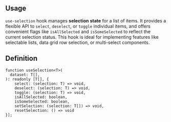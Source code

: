 

## Usage

`use-selection` hook manages **selection state** for a list of items.
It provides a flexible API to `select`, `deselect`, or `toggle` individual items,
and offers convenient flags like `isAllSelected` and `isSomeSelected` to reflect the current selection status.
This hook is ideal for implementing features like selectable lists, data grid row selection, or multi-select components.

<Demo data={HooksDemos.useSelectionDemo} />

## Definition

```tsx
function useSelection<T>(
  dataset: T[],
): readonly [T[], {
    select: (selection: T) => void,
    deselect: (selection: T) => void,
    toggle: (selection: T) => void,
    isAllSelected: boolean,
    isSomeSelected: boolean,
    setSelection: (selection: T[]) => void,
    resetSelection: () => void
}];
```
